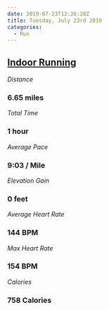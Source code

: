 ```yaml
---
date: 2019-07-23T12:26:28Z
title: Tuesday, July 23rd 2019
categories:
  - Run
---
```

## [Indoor Running](https://www.strava.com/activities/2556663342)

_Distance_

### 6.65 miles

_Total Time_

### 1 hour

_Average Pace_

### 9:03 / Mile

_Elevation Gain_

### 0 feet

_Average Heart Rate_

### 144 BPM

_Max Heart Rate_

### 154 BPM

_Calories_

### 758 Calories